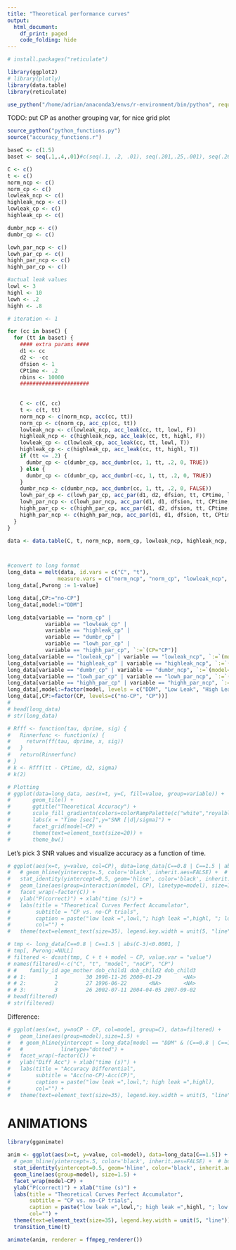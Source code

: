 ```yaml
---
title: "Theoretical performance curves"
output:
  html_document:
    df_print: paged
    code_folding: hide
---
```

```r
# install.packages("reticulate")
```

```r
library(ggplot2)
# library(plotly)
library(data.table)
library(reticulate)
```

```r
use_python("/home/adrian/anaconda3/envs/r-environment/bin/python", required = T)
```


TODO: put CP as another grouping var, for nice grid plot

```r
source_python("python_functions.py")
source("accuracy_functions.r")
```

```r

baseC <- c(1.5)
baset <- seq(.1,.4,.01)#c(seq(.1, .2, .01), seq(.201,.25,.001), seq(.26,.4, .01))

C <- c()
t <- c()
norm_ncp <- c()
norm_cp <- c()
lowleak_ncp <- c()
highleak_ncp <- c()
lowleak_cp <- c()
highleak_cp <- c()

dumbr_ncp <- c()
dumbr_cp <- c()

lowh_par_ncp <- c()
lowh_par_cp <- c()
highh_par_ncp <- c()
highh_par_cp <- c()

#actual leak values
lowl <- 3
highl <- 10
lowh <- .2
highh <- .8

# iteration <- 1

for (cc in baseC) {
  for (tt in baset) {
    #### extra params ####
    d1 <- cc
    d2 <- -cc
    dfsion <- 1
    CPtime <- .2
    nbins <- 10000
    ######################
    
    
    C <- c(C, cc)
    t <- c(t, tt)
    norm_ncp <- c(norm_ncp, acc(cc, tt))
    norm_cp <- c(norm_cp, acc_cp(cc, tt))
    lowleak_ncp <- c(lowleak_ncp, acc_leak(cc, tt, lowl, F))
    highleak_ncp <- c(highleak_ncp, acc_leak(cc, tt, highl, F))
    lowleak_cp <- c(lowleak_cp, acc_leak(cc, tt, lowl, T))
    highleak_cp <- c(highleak_cp, acc_leak(cc, tt, highl, T))
    if (tt <= .2) {
      dumbr_cp <- c(dumbr_cp, acc_dumbr(cc, 1, tt, .2, 0, TRUE))  
    } else {
      dumbr_cp <- c(dumbr_cp, acc_dumbr(-cc, 1, tt, .2, 0, TRUE))
    }
    dumbr_ncp <- c(dumbr_ncp, acc_dumbr(cc, 1, tt, .2, 0, FALSE))
    lowh_par_cp <- c(lowh_par_cp, acc_par(d1, d2, dfsion, tt, CPtime, lowh, nbins))
    lowh_par_ncp <- c(lowh_par_ncp, acc_par(d1, d1, dfsion, tt, CPtime, lowh, nbins))
    highh_par_cp <- c(highh_par_cp, acc_par(d1, d2, dfsion, tt, CPtime, highh, nbins))
    highh_par_ncp <- c(highh_par_ncp, acc_par(d1, d1, dfsion, tt, CPtime, highh, nbins))
  }
}

data <- data.table(C, t, norm_ncp, norm_cp, lowleak_ncp, highleak_ncp, lowleak_cp, highleak_cp, dumbr_cp, dumbr_ncp, lowh_par_cp, lowh_par_ncp, highh_par_cp, highh_par_ncp)



#convert to long format
long_data = melt(data, id.vars = c("C", "t"),
                measure.vars = c("norm_ncp", "norm_cp", "lowleak_ncp", "highleak_ncp", "lowleak_cp", "highleak_cp", "dumbr_cp", "dumbr_ncp", "lowh_par_cp", "lowh_par_ncp", "highh_par_cp", "highh_par_ncp"))
long_data[,Pwrong := 1-value]

long_data[,CP:="no-CP"]
long_data[,model:="DDM"]

long_data[variable == "norm_cp" |
            variable == "lowleak_cp" |
            variable == "highleak_cp" |
            variable == "dumbr_cp" | 
            variable == "lowh_par_cp" | 
            variable == "highh_par_cp", `:=`(CP="CP")]
long_data[variable == "lowleak_cp" | variable == "lowleak_ncp", `:=`(model="Low Leak")]
long_data[variable == "highleak_cp" | variable == "highleak_ncp", `:=`(model="High Leak")]
long_data[variable == "dumbr_cp" | variable == "dumbr_ncp", `:=`(model="DumbR")]
long_data[variable == "lowh_par_cp" | variable == "lowh_par_ncp", `:=`(model="PAR low h")]
long_data[variable == "highh_par_cp" | variable == "highh_par_ncp", `:=`(model="PAR high h")]
long_data[,model:=factor(model, levels = c("DDM", "Low Leak", "High Leak", "DumbR", "PAR low h", "PAR high h"))]
long_data[,CP:=factor(CP, levels=c("no-CP", "CP"))]
# 
# head(long_data)
# str(long_data)
```

```r
# Rfff <- function(tau, dprime, sig) {
#   Rinnerfunc <- function(x) {
#     return(ff(tau, dprime, x, sig))
#   }
#   return(Rinnerfunc)
# }
# k <- Rfff(tt - CPtime, d2, sigma)
# k(2)
```


```r
# Plotting
# ggplot(data=long_data, aes(x=t, y=C, fill=value, group=variable)) + 
#       geom_tile() +
#       ggtitle("Theoretical Accuracy") + 
#       scale_fill_gradientn(colors=colorRampPalette(c("white","royalblue","seagreen","orange","red","brown"))(500),name="Accuracy\n[P(correct)]") +
#       labs(x = "Time [sec]",y="SNR [|d|/sigma]") +
#       facet_grid(model~CP) + 
#       theme(text=element_text(size=20)) +
#       theme_bw()
```

Let's pick 3 SNR values and visualize accuracy as a function of time.
```r
# ggplot(aes(x=t, y=value, col=CP), data=long_data[C==0.8 | C==1.5 | abs(C-3)<0.0001,]) + 
#   # geom_hline(yintercept=.5, color='black', inherit.aes=FALSE) +  # buggy because of facet_wrap. See https://github.com/tidyverse/ggplot2/issues/2091
#   stat_identity(yintercept=0.5, geom='hline', color='black', inherit.aes=TRUE) +
#   geom_line(aes(group=interaction(model, CP), linetype=model), size=1.5) +
#   facet_wrap(~factor(C)) +
#   ylab("P(correct)") + xlab("time (s)") +
#   labs(title = "Theoretical Curves Perfect Accumulator",
#        subtitle = "CP vs. no-CP trials", 
#        caption = paste("low leak =",lowl,"; high leak =",highl, "; low h = ", lowh, "; high h = ", highh),
#        col="") +
#   theme(text=element_text(size=35), legend.key.width = unit(5, "line")) 
```

```r
# tmp <- long_data[C==0.8 | C==1.5 | abs(C-3)<0.0001, ]
# tmp[, Pwrong:=NULL]
# filtered <- dcast(tmp, C + t + model ~ CP, value.var = "value")
# names(filtered)<-c("C", "t", "model", "noCP", "CP")
# #    family_id age_mother dob_child1 dob_child2 dob_child3
# # 1:         1         30 1998-11-26 2000-01-29       <NA>
# # 2:         2         27 1996-06-22       <NA>       <NA>
# # 3:         3         26 2002-07-11 2004-04-05 2007-09-02
# head(filtered)
# str(filtered)
```



Difference:
```r
# ggplot(aes(x=t, y=noCP - CP, col=model, group=C), data=filtered) + 
#   geom_line(aes(group=model),size=1.5) +
#   # geom_hline(yintercept = long_data[model == "DDM" & (C==0.8 | C==1.5 | abs(C-3)<0.0001) & t ==.1, Pwrong],
#   #            linetype="dotted") +
#   facet_wrap(~factor(C)) +
#   ylab("Diff Acc") + xlab("time (s)") +
#   labs(title = "Accuracy Differential",
#        subtitle = "Acc(no-CP)-Acc(CP)", 
#        caption = paste("low leak =",lowl,"; high leak =",highl),
#        col="") +
#   theme(text=element_text(size=35), legend.key.width = unit(5, "line")) 
```
# ANIMATIONS
```r
library(gganimate)
```

```r
anim <- ggplot(aes(x=t, y=value, col=model), data=long_data[C==1.5]) + 
  # geom_hline(yintercept=.5, color='black', inherit.aes=FALSE) +  # buggy because of facet_wrap. See https://github.com/tidyverse/ggplot2/issues/2091
  stat_identity(yintercept=0.5, geom='hline', color='black', inherit.aes=TRUE) +
  geom_line(aes(group=model), size=1.5) +
  facet_wrap(model~CP) +
  ylab("P(correct)") + xlab("time (s)") +
  labs(title = "Theoretical Curves Perfect Accumulator",
       subtitle = "CP vs. no-CP trials", 
       caption = paste("low leak =",lowl,"; high leak =",highl, "; low h = ", lowh, "; high h = ", highh),
       col="") +
  theme(text=element_text(size=35), legend.key.width = unit(5, "line")) +
  transition_time(t)
```

```r
animate(anim, renderer = ffmpeg_renderer()) 
```

